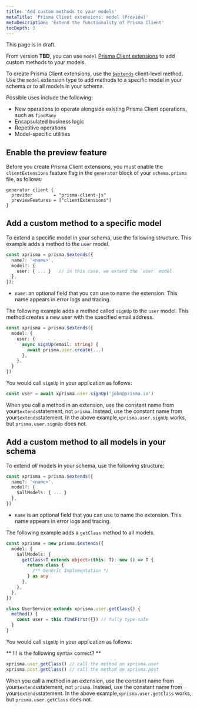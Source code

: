 ```yaml
---
title: 'Add custom methods to your models'
metaTitle: 'Prisma Client extensions: model (Preview)'
metaDescription: 'Extend the functionality of Prisma Client'
tocDepth: 3
---
```


<TopBlock>

<Admonition type="warning">

This page is in draft.

</Admonition>

From version **TBD**, you can use `model` [Prisma Client extensions](/concepts/components/prisma-client/client-extensions) to add custom methods to your models.

To create Prisma Client extensions, use the [`$extends`](/concepts/components/prisma-client/client-extensions#about-prisma-client-extensions) client-level method. Use the `model` extension type to add methods to a specific model in your schema or to all models in your schema.

Possible uses include the following:

- New operations to operate alongside existing Prisma Client operations, such as `findMany`
- Encapsulated business logic
- Repetitive operations
- Model-specific utilities

</TopBlock>

## Enable the preview feature

Before you create Prisma Client extensions, you must enable the `clientExtensions` feature flag in the `generator` block of your `schema.prisma` file, as follows:

```prisma
generator client {
  provider        = "prisma-client-js"
  previewFeatures = ["clientExtensions"]
}
```

## Add a custom method to a specific model

To extend a specific model in your schema, use the following structure. This example adds a method to the `user` model.

```ts
const xprisma = prisma.$extends({
  name?: '<name>',
  model?: {
    user: { ... }   // in this case, we extend the `user` model
  },
});
```

- `name`: an optional field that you can use to name the extension. This name appears in error logs and tracing.

The following example adds a method called `signUp` to the `user` model. This method creates a new user with the specified email address.

```ts
const xprisma = prisma.$extends({
  model: {
    user: {
      async signUp(email: string) {
        await prisma.user.create(...)
      },
    },
  }
})
```

You would call `signUp` in your application as follows:

```ts
const user = await xprisma.user.signUp('john@prisma.io')
```

When you call a method in an extension, use the constant name from your`$extends`statement, not `prisma`. Instead, use the constant name from your`$extends`statement. In the above example,`xprisma.user.signUp` works, but `prisma.user.signUp` does not.

## Add a custom method to all models in your schema

To extend _all_ models in your schema, use the following structure:

```ts
const xprisma = prisma.$extends({
  name?: '<name>',
  model?: {
    $allModels: { ... }
  },
})
```

- `name` is an optional field that you can use to name the extension. This name appears in error logs and tracing.

The following example adds a `getClass` method to all models.

```ts
const xprisma = new prisma.$extends({
  model: {
    $allModels: {
      getClass<T extends object>(this: T): new () => T {
        return class {
          /** Generic Implementation */
        } as any
      },
    },
  },
})

class UserService extends xprisma.user.getClass() {
  method() {
    const user = this.findFirst({}) // fully type-safe
  }
}
```

You would call `signUp` in your application as follows:

** !!! is the following syntax correct? **

```ts
xprisma.user.getClass() // call the method on xprisma.user
xprisma.post.getClass() // call the method on xprisma.post
```

When you call a method in an extension, use the constant name from your`$extends`statement, not `prisma`. Instead, use the constant name from your`$extends`statement. In the above example,`xprisma.user.getClass` works, but `prisma.user.getClass` does not.
